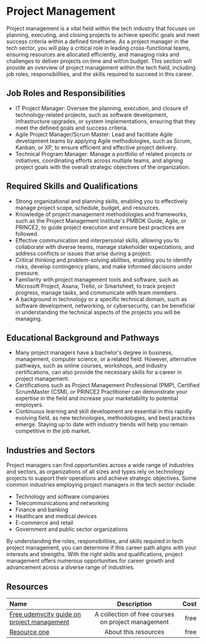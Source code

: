 # Project Management

Project management is a vital field within the tech industry that focuses on planning, executing, and closing projects
to achieve specific goals and meet success criteria within a defined timeframe. As a project manager in the tech sector,
you will play a critical role in leading cross-functional teams, ensuring resources are allocated efficiently, and managing
risks and challenges to deliver projects on time and within budget. This section will provide an overview of
project management within the tech field, including job roles, responsibilities, and the skills required to succeed in this
career.

## Job Roles and Responsibilities

- IT Project Manager: Oversee the planning, execution, and closure of technology-related projects, such as software development,
  infrastructure upgrades, or system implementations, ensuring that they meet the defined goals and success criteria.
- Agile Project Manager/Scrum Master: Lead and facilitate Agile development teams by applying Agile methodologies, such as
  Scrum, Kanban, or XP, to ensure efficient and effective project delivery.
- Technical Program Manager: Manage a portfolio of related projects or initiatives, coordinating efforts across multiple
  teams, and aligning project goals with the overall strategic objectives of the organization.

## Required Skills and Qualifications

- Strong organizational and planning skills, enabling you to effectively manage project scope, schedule, budget, and resources.
- Knowledge of project management methodologies and frameworks, such as the Project Management Institute's PMBOK Guide,
  Agile, or PRINCE2, to guide project execution and ensure best practices are followed.
- Effective communication and interpersonal skills, allowing you to collaborate with diverse teams, manage stakeholder
  expectations, and address conflicts or issues that arise during a project.
- Critical thinking and problem-solving abilities, enabling you to identify risks, develop contingency plans, and make
  informed decisions under pressure.
- Familiarity with project management tools and software, such as Microsoft Project, Asana, Trello, or Smartsheet, to track
  project progress, manage tasks, and communicate with team members.
- A background in technology or a specific technical domain, such as software development, networking, or cybersecurity,
  can be beneficial in understanding the technical aspects of the projects you will be managing.

## Educational Background and Pathways

- Many project managers have a bachelor's degree in business, management, computer science, or a related field. However,
  alternative pathways, such as online courses, workshops, and industry certifications, can also provide the necessary
  skills for a career in project management.
- Certifications such as Project Management Professional (PMP), Certified ScrumMaster (CSM), or PRINCE2 Practitioner can
  demonstrate your expertise in the field and increase your marketability to potential employers.
- Continuous learning and skill development are essential in this rapidly evolving field, as new technologies,
  methodologies, and best practices emerge. Staying up to date with industry trends will help you remain competitive in the
  job market.

## Industries and Sectors

Project managers can find opportunities across a wide range of industries and sectors, as organizations of all sizes and
types rely on technology projects to support their operations and achieve strategic objectives. Some common industries
employing project managers in the tech sector include:

- Technology and software companies
- Telecommunications and networking
- Finance and banking
- Healthcare and medical devices
- E-commerce and retail
- Government and public sector organizations

By understanding the roles, responsibilities, and skills required in tech project management, you can determine if this
career path aligns with your interests and strengths. With the right skills and qualifications, project management offers
numerous opportunities for career growth and advancement across a diverse range of industries.

## Resources

| Name   | Description | Cost |
| :----- | :----: | ----: |
| [Free udemycity guide on project management](https://www.udemy.com/topic/project-management/free/)    |  A collection of free courses on project management   |   free |
| [Resource one](https://example.com/)    |  About this resources   |   free |